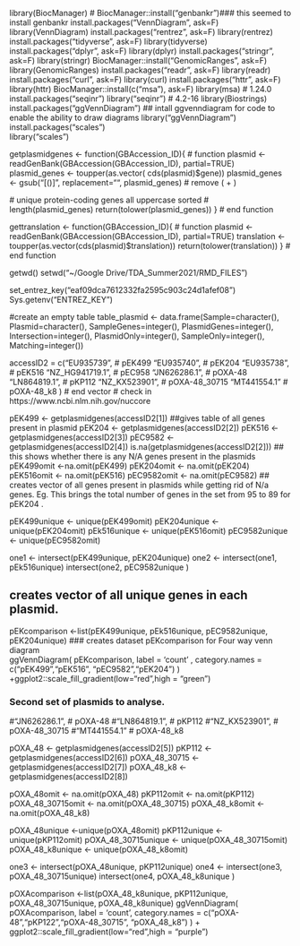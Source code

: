 library(BiocManager)
# BiocManager::install("genbankr")### this seemed to install genbankr 
install.packages("VennDiagram", ask=F)
library(VennDiagram)
install.packages("rentrez", ask=F)
library(rentrez)
install.packages("tidyverse", ask=F)
library(tidyverse)
install.packages("dplyr", ask=F)
library(dplyr)
install.packages("stringr", ask=F)
library(stringr)
BiocManager::install("GenomicRanges", ask=F)
library(GenomicRanges)
install.packages("readr", ask=F)
library(readr)
install.packages("curl", ask=F)
library(curl)
install.packages("httr", ask=F)
library(httr)
BiocManager::install(c("msa"), ask=F)
library(msa) # 1.24.0
install.packages("seqinr")
library("seqinr") # 4.2-16
library(Biostrings)
install.packages("ggVennDiagram") ## intall ggvenndiagram for code to enable the ability to draw diagrams 
library("ggVennDiagram")
install.packages("scales")  
library("scales")

getplasmidgenes <- function(GBAccession_ID){ #  function 
  plasmid <- readGenBank(GBAccession(GBAccession_ID), partial=TRUE)
  plasmid_genes <- toupper(as.vector( cds(plasmid)$gene))
  plasmid_genes <- gsub("[()]",  replacement="", plasmid_genes) # remove ( + )
  
  # unique protein-coding genes all uppercase sorted #  length(plasmid_genes)
  return(tolower(plasmid_genes)) } # end function 

gettranslation <- function(GBAccession_ID){ #  function 
  plasmid <- readGenBank(GBAccession(GBAccession_ID), partial=TRUE)
  translation <- toupper(as.vector(cds(plasmid)$translation))
  return(tolower(translation)) } # end function 

######## 
getwd()
setwd("~/Google Drive/TDA_Summer2021/RMD_FILES")

set_entrez_key("eaf09dca7612332fa2595c903c24d1afef08")
Sys.getenv("ENTREZ_KEY")

#create an empty table
table_plasmid <- data.frame(Sample=character(), Plasmid=character(), 
                            SampleGenes=integer(), PlasmidGenes=integer(), Intersection=integer(),
                            PlasmidOnly=integer(), SampleOnly=integer(), Matching=integer())

accessID2 = c("EU935739", #  pEK499
              "EU935740", #  pEK204
              "EU935738", #  pEK516
              "NZ_HG941719.1", # pEC958 
              "JN626286.1", # pOXA-48
              "LN864819.1", # pKP112
              "NZ_KX523901", # pOXA-48_30715
              "MT441554.1" # pOXA-48_k8
)  # end vector # check in https://www.ncbi.nlm.nih.gov/nuccore

pEK499 <- getplasmidgenes(accessID2[1]) ##gives table of all genes present in plasmid
pEK204 <- getplasmidgenes(accessID2[2])
pEK516 <- getplasmidgenes(accessID2[3])
pEC9582 <- getplasmidgenes(accessID2[4])
is.na(getplasmidgenes(accessID2[2])) ## this shows whether there is any N/A genes present in the plasmids
pEK499omit <-na.omit(pEK499)
pEK204omit <- na.omit(pEK204)
pEK516omit <- na.omit(pEK516)
pEC9582omit <- na.omit(pEC9582)
## creates vector of all genes present in plasmids while getting rid of N/a genes. Eg. This brings the total number of genes in the set from 95 to 89 for pEK204 .

pEK499unique <- unique(pEK499omit)
pEK204unique <- unique(pEK204omit) 
pEk516unique <- unique(pEK516omit)
pEC9582unique <- unique(pEC9582omit)

one1 <- intersect(pEK499unique, pEK204unique)
one2 <- intersect(one1, pEk516unique)
intersect(one2, pEC9582unique )

## creates vector of all unique genes in each plasmid.

pEKcomparison <-list(pEK499unique, pEk516unique, pEC9582unique, pEK204unique)   ### creates dataset pEKcomparison for Four way venn diagram       
ggVennDiagram( pEKcomparison, label = 'count' ,
  category.names = c("pEK499 ","pEK516", "pEC9582","pEK204")
) +ggplot2::scale_fill_gradient(low="red",high = "green")


### Second set of plasmids to analyse.
#"JN626286.1", # pOXA-48
#"LN864819.1", # pKP112
#"NZ_KX523901", # pOXA-48_30715
#"MT441554.1" # pOXA-48_k8

pOXA_48 <- getplasmidgenes(accessID2[5]) 
pKP112 <- getplasmidgenes(accessID2[6])
pOXA_48_30715 <- getplasmidgenes(accessID2[7])
pOXA_48_k8 <- getplasmidgenes(accessID2[8])

pOXA_48omit <- na.omit(pOXA_48)
pKP112omit <- na.omit(pKP112)
pOXA_48_30715omit <- na.omit(pOXA_48_30715)
pOXA_48_k8omit <- na.omit(pOXA_48_k8)

pOXA_48unique <-unique(pOXA_48omit)
pKP112unique <- unique(pKP112omit)
pOXA_48_30715unique <- unique(pOXA_48_30715omit)
pOXA_48_k8unique <- unique(pOXA_48_k8omit)

one3 <- intersect(pOXA_48unique, pKP112unique)
one4 <- intersect(one3, pOXA_48_30715unique)
intersect(one4, pOXA_48_k8unique )

pOXAcomparison <-list(pOXA_48_k8unique, pKP112unique, pOXA_48_30715unique, pOXA_48_k8unique)
ggVennDiagram(  pOXAcomparison, label = 'count',
  category.names = c("pOXA-48 ","pKP122","pOXA-48_30715", "pOXA_48_k8")
) + ggplot2::scale_fill_gradient(low="red",high = "purple")

